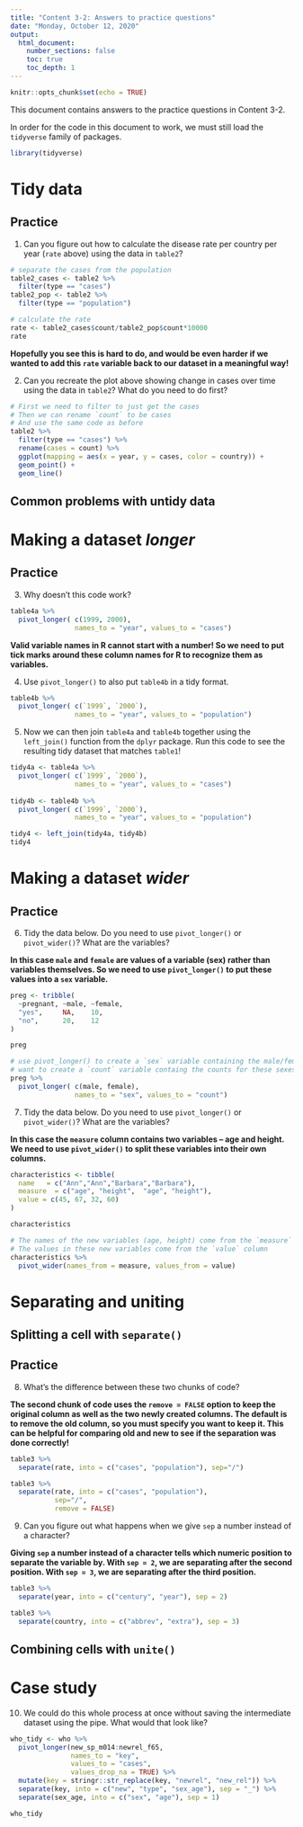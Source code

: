 ```yaml
---
title: "Content 3-2: Answers to practice questions"
date: "Monday, October 12, 2020"
output: 
  html_document:
    number_sections: false
    toc: true
    toc_depth: 1
---
```

```r
knitr::opts_chunk$set(echo = TRUE)
```

This document contains answers to the practice questions in Content 3-2. 

In order for the code in this document to work, we must still load the `tidyverse` family of packages.
```r
library(tidyverse)
```

# Tidy data

## Practice

1. Can you figure out how to calculate the disease rate per country per year (`rate` above) using the data in `table2`?
```r
# separate the cases from the population
table2_cases <- table2 %>%
  filter(type == "cases")
table2_pop <- table2 %>%
  filter(type == "population")

# calculate the rate
rate <- table2_cases$count/table2_pop$count*10000
rate
```

**Hopefully you see this is hard to do, and would be even harder if we wanted to add this `rate` variable back to our dataset in a meaningful way!**

2. Can you recreate the plot above showing change in cases over time using the data in `table2`? What do you need to do first?
```r
# First we need to filter to just get the cases
# Then we can rename `count` to be cases
# And use the same code as before
table2 %>%
  filter(type == "cases") %>%
  rename(cases = count) %>%
  ggplot(mapping = aes(x = year, y = cases, color = country)) +
  geom_point() +
  geom_line()
```

## Common problems with untidy data

# Making a dataset *longer*

## Practice

3. Why doesn't this code work?
```r
table4a %>%
  pivot_longer( c(1999, 2000), 
                names_to = "year", values_to = "cases")
```

**Valid variable names in R cannot start with a number!  So we need to put tick marks around these column names for R to recognize them as variables.**

4. Use `pivot_longer()` to also put `table4b` in a tidy format.
```r
table4b %>% 
  pivot_longer( c(`1999`, `2000`), 
                names_to = "year", values_to = "population")
```

5. Now we can then join `table4a` and `table4b` together using the `left_join()` function from the `dplyr` package.  Run this code to see the resulting tidy dataset that matches `table1`!
```r
tidy4a <- table4a %>%
  pivot_longer( c(`1999`, `2000`), 
                names_to = "year", values_to = "cases")
  
tidy4b <- table4b %>%
  pivot_longer( c(`1999`, `2000`), 
                names_to = "year", values_to = "population")

tidy4 <- left_join(tidy4a, tidy4b)
tidy4
```

# Making a dataset *wider*

## Practice

6. Tidy the data below.  Do you need to use `pivot_longer()` or `pivot_wider()`?  What are the variables?

**In this case `male` and `female` are values of a variable (sex) rather than variables themselves.  So we need to use `pivot_longer()` to put these values into a `sex` variable.**

```r
preg <- tribble(
  ~pregnant, ~male, ~female,
  "yes",     NA,    10,
  "no",      20,    12
)

preg

# use pivot_longer() to create a `sex` variable containing the male/female values
# want to create a `count` variable containg the counts for these sexes
preg %>%
  pivot_longer( c(male, female),
                names_to = "sex", values_to = "count")
```

7. Tidy the data below.  Do you need to use `pivot_longer()` or `pivot_wider()`?  What are the variables?

**In this case the `measure` column contains two variables -- age and height.  We need to use `pivot_wider()` to split these variables into their own columns.**

```r
characteristics <- tibble(
  name   = c("Ann","Ann","Barbara","Barbara"),
  measure  = c("age", "height",  "age", "height"),
  value = c(45, 67, 32, 60)
)

characteristics

# The names of the new variables (age, height) come from the `measure` column
# The values in these new variables come from the `value` column
characteristics %>%
  pivot_wider(names_from = measure, values_from = value)
```


# Separating and uniting

## Splitting a cell with `separate()`

## Practice

8. What's the difference between these two chunks of code?

**The second chunk of code uses the `remove = FALSE` option to keep the original column as well as the two newly created columns.  The default is to remove the old column, so you must specify you want to keep it.  This can be helpful for comparing old and new to see if the separation was done correctly!**

```r
table3 %>% 
  separate(rate, into = c("cases", "population"), sep="/")

table3 %>% 
  separate(rate, into = c("cases", "population"), 
           sep="/", 
           remove = FALSE)
```

9. Can you figure out what happens when we give `sep` a number instead of a character?

**Giving `sep` a number instead of a character tells which numeric position to separate the variable by.  With `sep = 2`, we are separating after the second position.  With `sep = 3`, we are separating after the third position.**

```r
table3 %>% 
  separate(year, into = c("century", "year"), sep = 2)

table3 %>% 
  separate(country, into = c("abbrev", "extra"), sep = 3)
```

## Combining cells with `unite()`

# Case study

10. We could do this whole process at once without saving the intermediate dataset using the pipe.  What would that look like? 
```r
who_tidy <- who %>% 
  pivot_longer(new_sp_m014:newrel_f65, 
               names_to = "key", 
               values_to = "cases", 
               values_drop_na = TRUE) %>%
  mutate(key = stringr::str_replace(key, "newrel", "new_rel")) %>%
  separate(key, into = c("new", "type", "sex_age"), sep = "_") %>%
  separate(sex_age, into = c("sex", "age"), sep = 1)

who_tidy
```
